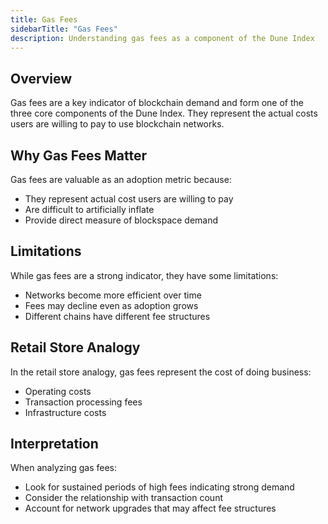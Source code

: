```yaml
---
title: Gas Fees
sidebarTitle: "Gas Fees"
description: Understanding gas fees as a component of the Dune Index
---
```


## Overview

Gas fees are a key indicator of blockchain demand and form one of the three core components of the Dune Index. They represent the actual costs users are willing to pay to use blockchain networks.

## Why Gas Fees Matter

Gas fees are valuable as an adoption metric because:
- They represent actual cost users are willing to pay
- Are difficult to artificially inflate
- Provide direct measure of blockspace demand

## Limitations

While gas fees are a strong indicator, they have some limitations:
- Networks become more efficient over time
- Fees may decline even as adoption grows
- Different chains have different fee structures

## Retail Store Analogy

In the retail store analogy, gas fees represent the cost of doing business:
- Operating costs
- Transaction processing fees
- Infrastructure costs

## Interpretation

When analyzing gas fees:
- Look for sustained periods of high fees indicating strong demand
- Consider the relationship with transaction count
- Account for network upgrades that may affect fee structures 